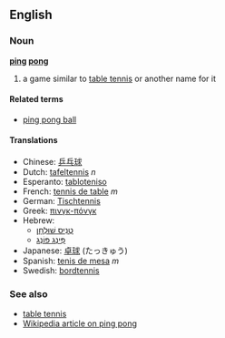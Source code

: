 ==English==
===Noun===
'''[[ping]] [[pong]]'''

# a game similar to [[table tennis]] or another name for it

====Related terms====
*[[ping pong ball]]

====Translations====
*Chinese: [[乒乓球]]
*Dutch: [[tafeltennis]] ''n''
*Esperanto: [[tabloteniso]]
*French: [[tennis de table]] ''m''
*German: [[Tischtennis]]
*Greek: [[πινγκ-πόνγκ]]
*Hebrew:
**[[טניס שולחן|טֶנִיס שׁוּלְחָן]]
**[[פינג פונג|פִּינְג פּוֹנְג]]
*Japanese: [[卓球]] (たっきゅう)
*Spanish: [[tenis de mesa]] ''m''
*Swedish: [[bordtennis]]

===See also===
*[[table tennis]]
*[[w:Ping pong|Wikipedia article on ping pong]]

<!-- there is a verb also but not sure if it's hyphenated, unhyphenated, or both -->